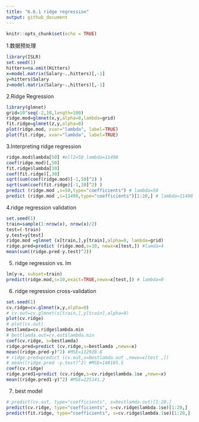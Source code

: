 ```yaml
---
title: "6.6.1 ridge regression"
output: github_document
---
```


```r
knitr::opts_chunk$set(echo = TRUE)
```

1.数据预处理
```R
library(ISLR)
set.seed(1)
hitters=na.omit(Hitters)
x=model.matrix(Salary~.,hitters)[,-1]
y=hitters$Salary
z=model.matrix(Salary~.,hitters)[,-1]
```

2.Ridge Regression
```R
library(glmnet)
grid=10^seq(-2,10,length=100)
ridge.mod=glmnet(x,y,alpha=0,lambda=grid)
fit.ridge=glmnet(z,y,alpha=0)
plot(ridge.mod, xvar="lambda", label=TRUE)
plot(fit.ridge, xvar="lambda", label=TRUE)
```

3.Interpreting ridge regression
```R
ridge.mod$lambda[50] #ell2=50 lambda=11498
coef(ridge.mod)[,50]
fit.ridge$lambda[30]
coef(fit.ridge)[,30]
sqrt(sum(coef(ridge.mod)[-1,50]^2) )
sqrt(sum(coef(fit.ridge)[-1,30]^2) )
predict (ridge.mod ,s=50,type="coefficients") # lambda=50
predict (ridge.mod ,s=11498,type="coefficients")[1:20,] # lambda=11498
```

4.ridge regression validation
```R
set.seed(1)
train=sample(1:nrow(x), nrow(x)/2)
test=(-train)
y.test=y[test]
ridge.mod =glmnet (x[train,],y[train],alpha=0, lambda=grid)
ridge.pred=predict (ridge.mod,s=10, newx=x[test,]) #lamda=4
mean(sum((ridge.pred-y.test)^2))
```

5. ridge regression vs. lm
```R
lm(y~x, subset=train)
predict(ridge.mod,s=10,exact=TRUE,newx=x[test,]) # lambda=0
```

6. ridge regression cross-validation
```R
set.seed(1)
cv.ridge=cv.glmnet(x,y,alpha=0)
# cv.out=cv.glmnet(x[train,],y[train],alpha=0)
plot(cv.ridge)
# plot(cv.out)
bestlamda=cv.ridge$lambda.min
# bestlamda.out=cv.out$lambda.min
coef(cv.ridge, s=bestlamda)
ridge.pred=predict (cv.ridge,s=bestlamda ,newx=x)
mean((ridge.pred-y)^2) #MSE=112928.6
# ridge.pred=predict (cv.out,s=bestlamda.out ,newx=x[test ,])
# mean((ridge.pred -y.test)^2) #MSE=140185.5
coef(cv.ridge)
ridge.pred1=predict (cv.ridge,s=cv.ridge$lambda.1se ,newx=x)
mean((ridge.pred1-y)^2) #MSE=125141.2
```

7. best model
```R
# predict(cv.out, type="coefficients", s=bestlamda.out)[1:20,]
predict(cv.ridge, type="coefficients", s=cv.ridge$lambda.1se)[1:20,]
predict(fit.ridge, type="coefficients", s=cv.ridge$lambda.1se)[1:20,]
```